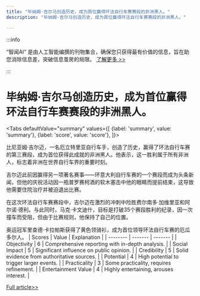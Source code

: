 ```yaml
---
title: "毕纳姆·吉尔马创造历史，成为首位赢得环法自行车赛赛段的非洲黑人。"
description: "毕纳姆·吉尔马创造历史，成为首位赢得环法自行车赛赛段的非洲黑人。"

---
```



:::info

“智闻AI“ 是由人工智能编撰的刊物集合，确保您只获得最有价值的信息，旨在助您消除信息差，突破信息茧房的局限。  [了解更多 >>](/)

:::

# 毕纳姆·吉尔马创造历史，成为首位赢得环法自行车赛赛段的非洲黑人。


<Tabs
	defaultValue="summary"
	values={[
	{label: 'summary', value: 'summary'},
	{label: 'score', value: 'score'},
]}>
<TabItem value="summary">


比尼亚姆·吉尔迈，一名厄立特里亚自行车手，创造了历史，赢得了环法自行车赛的第三赛段，成为首位获得此成就的非洲黑人。他表示，这一胜利属于所有非洲人，标志着非洲在世界自行车界的重要时刻。

吉尔迈此前因赢得另一项著名赛事——环意大利自行车赛的一个赛段而成为头条新闻，但他的庆祝活动因一瓶普罗赛柯酒的软木塞击中他的眼睛而提前结束，这导致他需要住院治疗并被迫退出比赛。

在这次环法自行车赛赛段中，吉尔迈在激烈的冲刺中险胜费尔南多·加维里亚和阿尔诺·德利。与此同时，马克·卡文迪什，目标是打破35个赛段胜利的纪录，因一次撞车而受阻，但由于比赛规则，他保持了自己的位置。

奥运冠军里查德·卡拉帕斯获得了黄色领骑衫，成为首位领导环法自行车赛的厄瓜多尔人。
</TabItem>
<TabItem value="score">
	| Scores     | Value   | Explanation |
	| -------- | ------- | ------- |
	| Objectivity  | 6    | Comprehensive reporting with in-depth analysis.    |
	| Social Impact | 5     | Significant influence on public opinion.    |
	| Credibility    | 5    | Solid evidence from authoritative sources.    |
	| Potential    | 4    | High potential to trigger larger events.    |
	| Practicality    | 3    | Some practicality, requires refinement.    |
	| Entertainment Value    | 4    | Highly entertaining, arouses interest.    |
</TabItem>
</Tabs>

[Full article>>](https://apnews.com/article/tour-de-france-girmay-cavendish-df4d26196ac59e7c3de07bf54fefa087)
